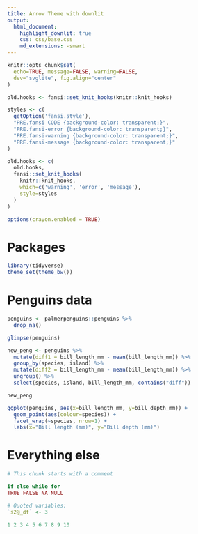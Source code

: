 ```yaml
---
title: Arrow Theme with downlit
output:
  html_document:
    highlight_downlit: true
    css: css/base.css
    md_extensions: -smart
---
```


```r
knitr::opts_chunk$set(
  echo=TRUE, message=FALSE, warning=FALSE,
  dev="svglite", fig.align="center"
)

old.hooks <- fansi::set_knit_hooks(knitr::knit_hooks)

styles <- c(
  getOption('fansi.style'),
  "PRE.fansi CODE {background-color: transparent;}",
  "PRE.fansi-error {background-color: transparent;}",
  "PRE.fansi-warning {background-color: transparent;}",
  "PRE.fansi-message {background-color: transparent;}"
)

old.hooks <- c(
  old.hooks,
  fansi::set_knit_hooks(
    knitr::knit_hooks,
    which=c('warning', 'error', 'message'),
    style=styles
  )
)

options(crayon.enabled = TRUE)
```

# Packages

```r
library(tidyverse)
theme_set(theme_bw())
```

# Penguins data

```r
penguins <- palmerpenguins::penguins %>%
  drop_na()

glimpse(penguins)
```

```r
new_peng <- penguins %>%
  mutate(diff1 = bill_length_mm - mean(bill_length_mm)) %>%
  group_by(species, island) %>%
  mutate(diff2 = bill_length_mm - mean(bill_length_mm)) %>%
  ungroup() %>%
  select(species, island, bill_length_mm, contains("diff"))

new_peng
```

```r
ggplot(penguins, aes(x=bill_length_mm, y=bill_depth_mm)) +
  geom_point(aes(colour=species)) +
  facet_wrap(~species, nrow=1) +
  labs(x="Bill length (mm)", y="Bill depth (mm)")
```

# Everything else

```r
# This chunk starts with a comment

if else while for 
TRUE FALSE NA NULL

# Quoted variables:
`s2@_df` <- 3

1 2 3 4 5 6 7 8 9 10
```
